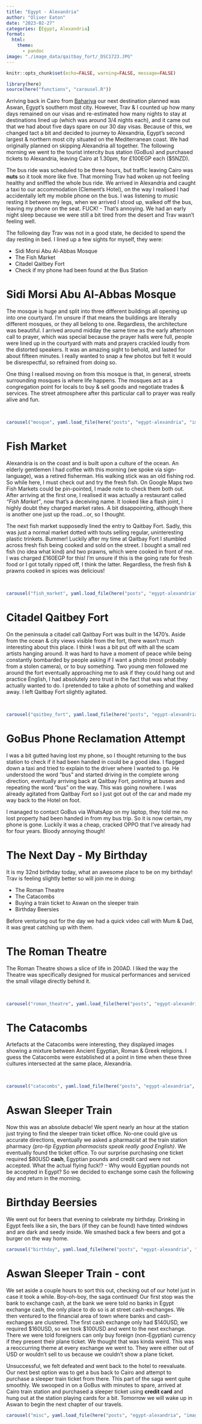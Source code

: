 ```yaml
---
title: "Egypt - Alexandria"
author: "Oliver Eaton"
date: "2023-02-27"
categories: [Egypt, Alexandria]
format: 
  html:
    theme: 
      - pandoc
image: "./image_data/qaitbay_fort/_DSC1723.JPG"
---
```


```r
knitr::opts_chunk$set(echo=FALSE, warning=FALSE, message=FALSE)
```

```r
library(here)
source(here("functions", "carousel.R"))
```

Arriving back in Cairo from [Bahariya](https://shaggycamel-travelblog.netlify.app/posts/egypt-bahariya-oasis/) our next destination planned was Aswan, Egypt's southern most city. However, Trav & I counted up how many days remained on our visas and re-estimated how many nights to stay at destinations lined up (which was around 3/4 nights each), and it came out that we had about five days spare on our 30 day visas. Because of this, we changed tact a bit and decided to journey to Alexandria, Egypt's second largest & northern most city situated on the Mediterranean coast. We had originally planned on skipping Alexandria all together. The following morning we went to the tourist intercity bus station (GoBus) and purchased tickets to Alexandria, leaving Cairo at 1.30pm, for £100EGP each (\$5NZD).

The bus ride was scheduled to be three hours, but traffic leaving Cairo was **nuts** so it took more like five. That morning Trav had woken up not feeling healthy and sniffled the whole bus ride. We arrived in Alexandria and caught a taxi to our accommodation (Clement's Hotel), on the way I realised I had accidentally left my mobile phone on the bus. I was listening to music resting it between my legs, when we arrived I stood up, walked off the bus, leaving my phone on the seat. FUCK! - That's annoying. We had an early night sleep because we were still a bit tired from the desert and Trav wasn't feeling well.

The following day Trav was not in a good state, he decided to spend the day resting in bed. I lined up a few sights for myself, they were:

-   Sidi Morsi Abu Al-Abbas Mosque
-   The Fish Market
-   Citadel Qaitbey Fort
-   Check if my phone had been found at the Bus Station

# Sidi Morsi Abu Al-Abbas Mosque

The mosque is huge and split into three different buildings all opening up into one courtyard. I'm unsure if that means the buildings are literally different mosques, or they all belong to one. Regardless, the architecture was beautiful. I arrived around midday the same time as the early afternoon call to prayer, which was special because the prayer halls were full, people were lined up in the courtyard with mats and prayers crackled loudly from the distorted speakers. It was an amazing sight to behold, and lasted for about fifteen minutes. I really wanted to snap a few photos but felt it would be disrespectful, so refrained from doing so.

One thing I realised moving on from this mosque is that, in general, streets surrounding mosques is where life happens. The mosques act as a congregation point for locals to buy & sell goods and negotiate trades & services. The street atmosphere after this particular call to prayer was really alive and fun.

<br>

```r
carousel("mosque", yaml.load_file(here("posts", "egypt-alexandria", "image_data", "mosque", "mosque.yml")))
```

# Fish Market

Alexandria is on the coast and is built upon a culture of the ocean. An elderly gentlemen I had coffee with this morning (we spoke via sign-language), was a retired fisherman. His walking stick was an old fishing rod. So while here, I must check out and try the fresh fish. On Google Maps two Fish Markets could be pin-pointed, I made note to check them both out. After arriving at the first one, I realised it was actually a restaurant called *"Fish Market"*, now that's a deceiving name. It looked like a flash joint, I highly doubt they charged market rates. A bit disappointing, although there is another one just up the road...or, so I thought.

The next fish market supposedly lined the entry to Qaitbay Fort. Sadly, this was just a normal market dotted with touts selling regular, uninteresting plastic trinkets. Bummer! Luckily after my time at Qaitbay Fort I stumbled across fresh fish being cooked and sold on the street. I bought a small red fish (no idea what kind) and two prawns, which were cooked in front of me. I was charged £160EGP for this! I'm unsure if this is the going rate for fresh food or I got totally ripped off, I think the latter. Regardless, the fresh fish & prawns cooked in spices was delicious!

<br>

```r
carousel("fish_market", yaml.load_file(here("posts", "egypt-alexandria", "image_data", "fish_market", "fish_market.yml")))
```

# Citadel Qaitbey Fort

On the peninsula a citadel call Qaitbay Fort was built in the 1470's. Aside from the ocean & city views visible from the fort, there wasn't much interesting about this place. I think I was a bit put off with all the scam artists hanging around. It was hard to have a moment of peace while being constantly bombarded by people asking if I want a photo (most probably from a stolen camera), or to buy something. Two young men followed me around the fort eventually approaching me to ask if they could hang out and practice English, I had absolutely zero trust in the fact that was what they actually wanted to do. I pretended to take a photo of something and walked away. I left Qaitbay Fort slightly agitated.

<br>

```r
carousel("qaitbey_fort", yaml.load_file(here("posts", "egypt-alexandria", "image_data", "qaitbey_fort", "qaitbey_fort.yml")))
```

# GoBus Phone Reclamation Attempt

I was a bit gutted having lost my phone, so I thought returning to the bus station to check if it had been handed in could be a good idea. I flagged down a taxi and tried to explain to the driver where I wanted to go. He understood the word "bus" and started driving in the complete wrong direction, eventually arriving back at Qaitbay Fort, pointing at buses and repeating the word "bus" on the way. This was going nowhere. I was already agitated from Qaitbay Fort so I just got out of the car and made my way back to the Hotel on foot.

I managed to contact GoBus via WhatsApp on my laptop, they told me no lost property had been handed in from my bus trip. So it is now certain, my phone is gone. Luckily it was a cheap, cracked OPPO that I've already had for four years. Bloody annoying though!

# The Next Day - My Birthday

It is my 32nd birthday today, what an awesome place to be on my birthday! Trav is feeling slightly better so will join me in doing:

-   The Roman Theatre
-   The Catacombs
-   Buying a train ticket to Aswan on the sleeper train
-   Birthday Beersies

Before venturing out for the day we had a quick video call with Mum & Dad, it was great catching up with them.

# The Roman Theatre

The Roman Theatre shows a slice of life in 200AD. I liked the way the Theatre was specifically designed for musical performances and serviced the small village directly behind it.

<br>

```r
carousel("roman_theatre", yaml.load_file(here("posts", "egypt-alexandria", "image_data", "roman_theatre", "roman_theatre.yml")))
```

# The Catacombs

Artefacts at the Catacombs were interesting, they displayed images showing a mixture between Ancient Egyptian, Roman & Greek religions. I guess the Catacombs were established at a point in time when these three cultures intersected at the same place, Alexandria.

<br>

```r
carousel("catacombs", yaml.load_file(here("posts", "egypt-alexandria", "image_data", "catacombs", "catacombs.yml")))
```

# Aswan Sleeper Train

Now this was an absolute debacle! We spent nearly an hour at the station just trying to find the sleeper train ticket office. No-one could give us accurate directions, eventually we asked a pharmacist at the train station pharmacy *(pro-tip Egyptian pharmacists speak really good English)*. We eventually found the ticket office. To our surprise purchasing one ticket required \$80USD **cash**, Egyptian pounds and credit card were not accepted. What the actual flying fuck!? - Why would Egyptian pounds not be accepted in Egypt? So we decided to exchange some cash the following day and return in the morning.

# Birthday Beersies

We went out for beers that evening to celebrate my birthday. Drinking in Egypt feels like a sin, the bars (if they can be found) have tinted windows and are dark and seedy inside. We smashed back a few beers and got a burger on the way home.

```r
carousel("birthday", yaml.load_file(here("posts", "egypt-alexandria", "image_data", "birthday", "birthday.yml")))
```

# Aswan Sleeper Train - cont

We set aside a couple hours to sort this out, checking out of our hotel just in case it took a while. Boy-oh-boy, the saga continued! Our first stop was the bank to exchange cash, at the bank we were told no banks in Egypt exchange cash, the only place to do so is at street cash-exchanges. We then ventured to the financial area of town where banks and cash-exchanges are clustered. The first cash exchange only had \$140USD, we required \$160USD, so we took \$100USD and went to the next exchange. There we were told foreigners can only buy foreign (non-Egyptian) currency if they present their plane ticket. We thought that was kinda weird. This was a reoccurring theme at every exchange we went to. They were either out of USD or wouldn't sell to us because we couldn't show a plane ticket.

Unsuccessful, we felt defeated and went back to the hotel to reevaluate. Our next best option was to get a bus back to Cairo and attempt to purchase a sleeper train ticket from there. This part of the saga went quite smoothly. We swooped in on a GoBus with minutes to spare, arrived at Cairo train station and purchased a sleeper ticket using **credit card** and hung out at the station playing cards for a bit. Tomorrow we will wake up in Aswan to begin the next chapter of our travels.

```r
carousel("misc", yaml.load_file(here("posts", "egypt-alexandria", "image_data", "misc", "misc.yml")))
```
